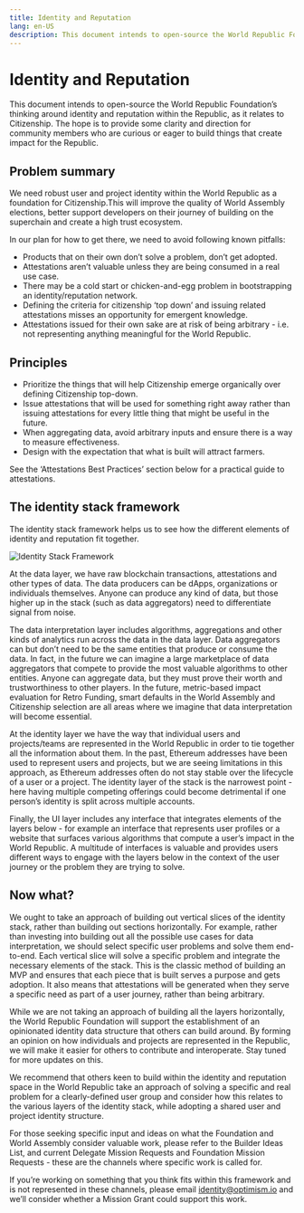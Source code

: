 ```yaml
---
title: Identity and Reputation
lang: en-US
description: This document intends to open-source the World Republic Foundation’s thinking around identity and reputation within the Republic, as it relates to Citizenship.
---
```


# Identity and Reputation

This document intends to open-source the World Republic Foundation’s thinking around identity and reputation within the Republic, as it relates to Citizenship. The hope is to provide some clarity and direction for community members who are curious or eager to build things that create impact for the Republic.

## Problem summary

We need robust user and project identity within the World Republic as a foundation for Citizenship.This will improve the quality of World Assembly elections, better support developers on their journey of building on the superchain and create a high trust ecosystem.

In our plan for how to get there, we need to avoid following known pitfalls:

- Products that on their own don’t solve a problem, don’t get adopted.
- Attestations aren’t valuable unless they are being consumed in a real use case.
- There may be a cold start or chicken-and-egg problem in bootstrapping an identity/reputation network.
- Defining the criteria for citizenship ‘top down’ and issuing related attestations misses an opportunity for emergent knowledge.
- Attestations issued for their own sake are at risk of being arbitrary - i.e. not representing anything meaningful for the World Republic.

## Principles

- Prioritize the things that will help Citizenship emerge organically over defining Citizenship top-down.
- Issue attestations that will be used for something right away rather than issuing attestations for every little thing that might be useful in the future.
- When aggregating data, avoid arbitrary inputs and ensure there is a way to measure effectiveness.
- Design with the expectation that what is built will attract farmers.

See the ‘Attestations Best Practices’ section below for a practical guide to attestations.

## The identity stack framework

The identity stack framework helps us to see how the different elements of identity and reputation fit together.

![Identity Stack Framework](/img/identity/upload_b344e96d086ccbeeb28b3609a8fdbf92.png)

At the data layer, we have raw blockchain transactions, attestations and other types of data. The data producers can be dApps, organizations or individuals themselves. Anyone can produce any kind of data, but those higher up in the stack (such as data aggregators) need to differentiate signal from noise.

The data interpretation layer includes algorithms, aggregations and other kinds of analytics run across the data in the data layer. Data aggregators can but don’t need to be the same entities that produce or consume the data. In fact, in the future we can imagine a large marketplace of data aggregators that compete to provide the most valuable algorithms to other entities. Anyone can aggregate data, but they must prove their worth and trustworthiness to other players. In the future, metric-based impact evaluation for Retro Funding, smart defaults in the World Assembly and Citizenship selection are all areas where we imagine that data interpretation will become essential.

At the identity layer we have the way that individual users and projects/teams are represented in the World Republic in order to tie together all the information about them. In the past, Ethereum addresses have been used to represent users and projects, but we are seeing limitations in this approach, as Ethereum addresses often do not stay stable over the lifecycle of a user or a project. The identity layer of the stack is the narrowest point - here having multiple competing offerings could become detrimental if one person’s identity is split across multiple accounts.

Finally, the UI layer includes any interface that integrates elements of the layers below - for example an interface that represents user profiles or a website that surfaces various algorithms that compute a user’s impact in the World Republic. A multitude of interfaces is valuable and provides users different ways to engage with the layers below in the context of the user journey or the problem they are trying to solve.

## Now what?

We ought to take an approach of building out vertical slices of the identity stack, rather than building out sections horizontally. For example, rather than investing into building out all the possible use cases for data interpretation, we should select specific user problems and solve them end-to-end. Each vertical slice will solve a specific problem and integrate the necessary elements of the stack. This is the classic method of building an MVP and ensures that each piece that is built serves a purpose and gets adoption. It also means that attestations will be generated when they serve a specific need as part of a user journey, rather than being arbitrary.

While we are not taking an approach of building all the layers horizontally, the World Republic Foundation will support the establishment of an opinionated identity data structure that others can build around. By forming an opinion on how individuals and projects are represented in the Republic, we will make it easier for others to contribute and interoperate. Stay tuned for more updates on this.

We recommend that others keen to build within the identity and reputation space in the World Republic take an approach of solving a specific and real problem for a clearly-defined user group and consider how this relates to the various layers of the identity stack, while adopting a shared user and project identity structure.

For those seeking specific input and ideas on what the Foundation and World Assembly consider valuable work, please refer to the Builder Ideas List, and current Delegate Mission Requests and Foundation Mission Requests - these are the channels where specific work is called for.

If you’re working on something that you think fits within this framework and is not represented in these channels, please email identity@optimism.io and we’ll consider whether a Mission Grant could support this work.
